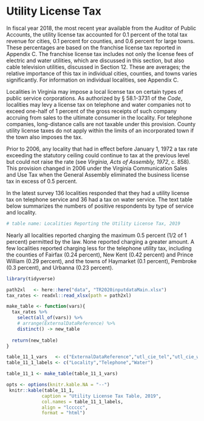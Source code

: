 # Utility License Tax

In fiscal year 2018, the most recent year available from the Auditor of Public Accounts, the utility license tax accounted for 0.1 percent of the total tax revenue for cities, 0.1 percent for counties, and 0.6 percent for large towns. These percentages are based on the franchise license tax reported in Appendix C. The franchise license tax includes not only the license fees of electric and water utilities, which are discussed in this section, but also cable television utilities, discussed in Section 12. These are averages; the relative importance of this tax in individual cities, counties, and towns varies significantly. For information on individual localities, see Appendix C.

Localities in Virginia may impose a local license tax on certain types of public service corporations. As authorized by § 58.1-3731 of the *Code*, localities may levy a license tax on telephone and water companies not to exceed one-half of 1 percent of the gross receipts of such company accruing from sales to the ultimate consumer in the locality. For telephone companies, long-distance calls are not taxable under this provision. County utility license taxes do not apply within the limits of an incorporated town if the town also imposes the tax.

Prior to 2006, any locality that had in effect before January 1, 1972 a tax rate exceeding the statutory ceiling could continue to tax at the previous level but could not raise the rate (see *Virginia, Acts of Assembly, 1972*, c. 858). This provision changed in 2006 under the Virginia Communication Sales and Use Tax when the General Assembly eliminated the business license tax in excess of 0.5 percent. 

In the latest survey 136 localities responded that they had a utility license tax on telephone service and 36 had a tax on water service. The text table below summarizes the numbers of positive respondents by type of service and locality.

```r
# table name: Localities Reporting the Utility License Tax, 2019
```

Nearly all localities reported charging the maximum 0.5 percent (1/2 of 1 percent) permitted by the law. None reported charging a greater amount. A few localities reported charging less for the telephone utility tax, including the counties of Fairfax (0.24 percent), New Kent (0.42 percent) and Prince William (0.29 percent), and the towns of Haymarket (0.1 percent), Pembroke (0.3 percent), and Urbanna (0.23 percent).


```r
library(tidyverse)
```

```r
path2xl   <- here::here("data", "TR2020inputdataMain.xlsx")
tax_rates <- readxl::read_xlsx(path = path2xl)
```

```r
make_table <- function(vars){
  tax_rates %>% 
    select(all_of(vars)) %>%
    # arrange(ExternalDataReference) %>%
    distinct() -> new_table
  
  return(new_table)
}
```

```r
table_11_1_vars   <- c("ExternalDataReference","utl_cie_tel","utl_cie_water")
table_11_1_labels <- c("Locality","Telephone","Water")

table_11_1 <- make_table(table_11_1_vars)

opts <- options(knitr.kable.NA = "--")
 knitr::kable(table_11_1, 
             caption = "Utility License Tax Table, 2019", 
             col.names = table_11_1_labels, 
             align = "lccccc",
             format = "html")

```
